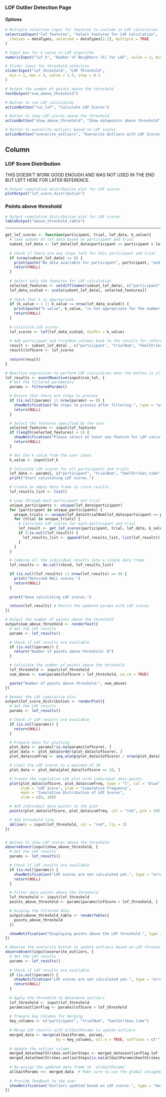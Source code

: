 ### LOF Outlier Detection Page

#### Options
```r
# Multiple selection input for features to include in LOF calculation
selectizeInput("lof_features", "Select Features for LOF Calculation",
  choices = dataTypes, selected = dataTypes[1:2], multiple = TRUE
)

# Input box for k value in LOF algorithm
numericInput("lof_k", "Number of Neighbors (k) for LOF", value = 2, min = 2)

# Slider input for threshold selection
sliderInput("lof_threshold", "LOF Threshold",
  min = 1, max = 5, value = 1.5, step = 0.1
)
```

```r
# Output the number of points above the threshold
textOutput("num_above_threshold")
```

```r
# Button to run LOF calculation
actionButton("run_lof", "Calculate LOF Scores")
```

```r
# Button to show LOF scores above the threshold
actionButton("show_above_threshold", "Show datapoints above threshold")
```

```r
# Button to overwrite outliers based on LOF scores
actionButton("overwrite_outliers", "Overwrite Outliers with LOF Scores")
```

Column
--------------------------------------------

### LOF Score Distribution
THIS DOESN'T WORK GOOD ENOUGH AND WAS NOT USED IN THE END BUT LEFT HERE FOR LATER REFERENCE.
```r
# Output cumulative distribution plot for LOF scores
plotOutput("lof_score_distribution")
```


### Points above threshold

```r
# Output cumulative distribution plot for LOF scores
tableOutput("above_threshold_table")
```

---

```r
get_lof_scores <- function(participant, trial, lof_data, k_value){
  # take subset of lof_data based on participant and trial
  subset_lof_data <- lof_data[lof_data$participant == participant & lof_data$trialNum == trial, ]
  
  # Check if there are any steps left for this participant and trial
  if (nrow(subset_lof_data) == 0) {
    print(paste("No data available for participant", participant, "and trial", trial))
    return(NULL)
  }
  
  # Select only the features for LOF calculation
  selected_features <- setdiff(names(subset_lof_data), c("participant", "trialNum", "heelStrikes.time"))
  lof_data_scaled <- scale(subset_lof_data[, selected_features])
  
  # Check that k is appropriate
  if (k_value < 1 || k_value >= nrow(lof_data_scaled)) {
    print(paste("k value", k_value, "is not appropriate for the number of rows in the data."))
    return(NULL)
  }
  
  # Calculate LOF scores
  lof_scores <- lof(lof_data_scaled, minPts = k_value)
  
  # Add participant and trialNum columns back to the results for reference
  result <- subset_lof_data[ , c("participant", "trialNum", "heelStrikes.time")]
  result$lofScore <- lof_scores
  
  return(result)
}

# Reactive expression to perform LOF calculation when the button is clicked
lof_results <- eventReactive(input$run_lof, {
  # Get the filtered parameters
  params <- filteredParams()

  # Ensure that there are steps to process
  if (is.null(params) || nrow(params) == 0) {
    showNotification("No steps to process after filtering.", type = "warning")
    return(NULL)
  }

  # Select the features specified by the user
  selected_features <- input$lof_features
  if (length(selected_features) < 1) {
    showNotification("Please select at least one feature for LOF calculation.", type = "error")
    return(NULL)
  }

  # Get the k value from the user input
  k_value <- input$lof_k

  # Calculate LOF scores for all participants and trials
  lof_data <- params[, c("participant", "trialNum", "heelStrikes.time", selected_features), drop = FALSE]
  print("Start calculating LOF scores.")

  # Create an empty data frame to store results
  lof_results_list <- list()

  # Loop through each participant and trial
  unique_participants <- unique(lof_data$participant)
  for (participant in unique_participants) {
    unique_trials <- unique(lof_data$trialNum[lof_data$participant == participant])
    for (trial in unique_trials) {
      # Calculate LOF scores for each participant and trial
      lof_result <- get_lof_scores(participant, trial, lof_data, k_value)
      if (!is.null(lof_result)) {
        lof_results_list <- append(lof_results_list, list(lof_result))
      }
    }
  }

  # Combine all the individual results into a single data frame
  lof_results <- do.call(rbind, lof_results_list)

  if (is.null(lof_results) || nrow(lof_results) == 0) {
    print("Returned NULL scores.")
    return(NULL)
  }
  
  print("Done calculating LOF scores.")

  return(lof_results) # Return the updated params with LOF scores
})

# Output the number of points above the threshold
output$num_above_threshold <- renderText({
  # Get the LOF results
  params <- lof_results()

  # Check if LOF results are available
  if (is.null(params)) {
    return("Number of points above threshold: 0")
  }

  # Calculate the number of points above the threshold
  lof_threshold <- input$lof_threshold
  num_above <- sum(params$lofScore > lof_threshold, na.rm = TRUE)

  paste("Number of points above threshold:", num_above)
})

# Render the LOF cumulative plot
output$lof_score_distribution <- renderPlot({
  # Get the LOF results
  params <- lof_results()

  # Check if LOF results are available
  if (is.null(params)) {
    return(NULL)
  }

  # Prepare data for plotting
  plot_data <- params[!is.na(params$lofScore), ]
  plot_data <- plot_data[order(plot_data$lofScore), ]
  plot_data$cumfreq <- seq_along(plot_data$lofScore) / nrow(plot_data)

  # Limit the LOF scores to a maximum of 10
  plot_data <- plot_data[plot_data$lofScore <= 10, ]

  # Create the cumulative LOF plot with individual data points
  plot(plot_data$lofScore, plot_data$cumfreq, type = "l", col = "blue",
       xlab = "LOF Score", ylab = "Cumulative Frequency",
       main = "Cumulative Distribution of LOF Scores",
       xlim = c(0, 10))

  # Add individual data points to the plot
  points(plot_data$lofScore, plot_data$cumfreq, col = "red", pch = 20)

  # Add threshold line
  abline(v = input$lof_threshold, col = "red", lty = 2)
})


# Button to show LOF scores above the threshold
observeEvent(input$show_above_threshold, {
  # Get the LOF results
  params <- lof_results()

  # Check if LOF results are available
  if (is.null(params)) {
    showNotification("LOF scores are not calculated yet.", type = "error")
    return(NULL)
  }

  # Filter data points above the threshold
  lof_threshold <- input$lof_threshold
  points_above_threshold <- params[params$lofScore > lof_threshold, ]

  # Display the filtered data
  output$above_threshold_table <- renderTable({
    points_above_threshold
  })

  showNotification("Displaying points above the LOF threshold.", type = "message")
})

# Observe the overwrite button to update outliers based on LOF threshold
observeEvent(input$overwrite_outliers, {
  # Get the LOF results
  params <- lof_results()
  
  # Check if LOF results are available
  if (is.null(params)) {
    showNotification("LOF scores are not calculated yet.", type = "error")
    return(NULL)
  }
  
  # Apply the threshold to determine outliers
  lof_threshold <- input$lof_threshold
  params$outlierFlag <- params$lofScore > lof_threshold
  
  # Prepare key columns for merging
  key_columns <- c("participant", "trialNum", "heelStrikes.time")
  
  # Merge LOF results with allGaitParams to update outliers
  merged_data <- merge(allGaitParams, params, 
                       by = key_columns, all.x = TRUE, suffixes = c("", ".lof"))
  
  # Update the outlier column
  merged_data$heelStrikes.outlierSteps <- merged_data$outlierFlag.lof
  merged_data$heelStrikes.outlierSteps[is.na(allGaitParams$heelStrikes.outlierSteps)] <- FALSE  # Set NA to FALSE
  
  # Re-assign the updated data frame to `allGaitParams`
  allGaitParams <<- merged_data  # Make sure to use the global assignment
  
  # Provide feedback to the user
  showNotification("Outliers updated based on LOF scores.", type = "message")
})



```
